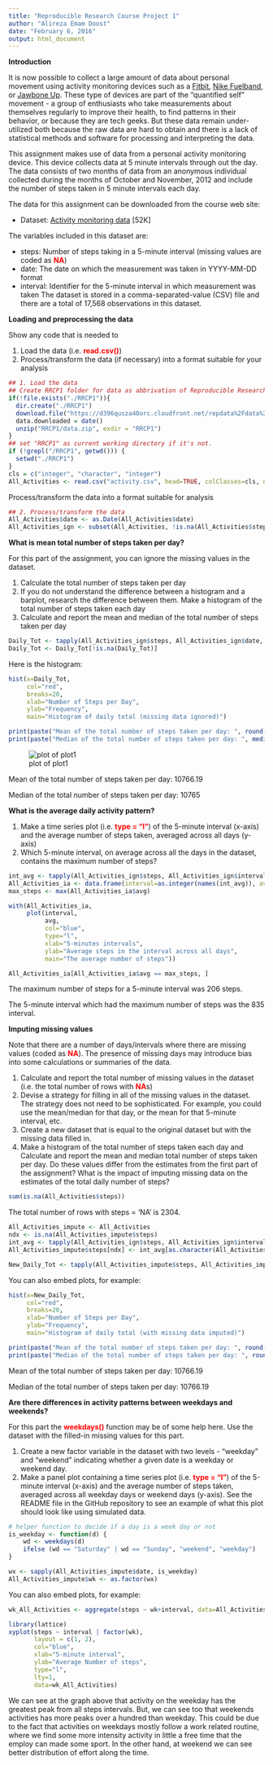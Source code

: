 ```yaml
---
title: "Reproducible Research Course Project 1"
author: "Alireza Emam Doost"
date: "February 6, 2016"
output: html_document
---
```


**Introduction**

It is now possible to collect a large amount of data about personal movement using activity monitoring devices such as a [Fitbit](www.fitbit.com), [Nike Fuelband](http://www.nike.com/us/en_us/c/nikeplus-fuelband), or [Jawbone Up](https://jawbone.com/up). These type of devices are part of the "quantified self" movement - a group of enthusiasts who take measurements about themselves regularly to improve their health, to find patterns in their behavior, or because they are tech geeks. But these data remain under-utilized both because the raw data are hard to obtain and there is a lack of statistical methods and software for processing and interpreting the data.

This assignment makes use of data from a personal activity monitoring device. This device collects data at 5 minute intervals through out the day. The data consists of two months of data from an anonymous individual collected during the months of October and November, 2012 and include the number of steps taken in 5 minute intervals each day.

The data for this assignment can be downloaded from the course web site:

* Dataset: [Activity monitoring data](https://d396qusza40orc.cloudfront.net/repdata%2Fdata%2Factivity.zip) [52K]

The variables included in this dataset are:

* steps: Number of steps taking in a 5-minute interval (missing values are coded as <span style="color:red">__NA__</span>)
* date: The date on which the measurement was taken in YYYY-MM-DD format
* interval: Identifier for the 5-minute interval in which measurement was taken
The dataset is stored in a comma-separated-value (CSV) file and there are a total of 17,568 observations in this dataset.

__Loading and preprocessing the data__

Show any code that is needed to

1. Load the data (i.e. <span style="color:red">__read.csv()__</span>)
2. Process/transform the data (if necessary) into a format suitable for your analysis

```r
## 1. Load the data
## Create RRCP1 folder for data as abbrivation of Reproducible Research Course Project 1
if(!file.exists("./RRCP1")){ 
  dir.create("./RRCP1") 
  download.file("https://d396qusza40orc.cloudfront.net/repdata%2Fdata%2Factivity.zip", "RRCP1/data.zip") 
  data.downloaded = date()
  unzip("RRCP1/data.zip", exdir = "RRCP1")
}
## set "RRCP1" as current working directory if it's not.
if (!grepl("/RRCP1", getwd())) {
  setwd("./RRCP1")  
}
cls = c("integer", "character", "integer")
All_Activities <- read.csv("activity.csv", head=TRUE, colClasses=cls, na.strings="NA")

```

Process/transform the data into a format suitable for analysis

```r
## 2. Process/transform the data
All_Activities$date <- as.Date(All_Activities$date)
All_Activities_ign <- subset(All_Activities, !is.na(All_Activities$steps))

```

__What is mean total number of steps taken per day?__

For this part of the assignment, you can ignore the missing values in the dataset.

1. Calculate the total number of steps taken per day
2. If you do not understand the difference between a histogram and a barplot, research the difference between them. Make a histogram of the total number of steps taken each day
3. Calculate and report the mean and median of the total number of steps taken per day


```r
Daily_Tot <- tapply(All_Activities_ign$steps, All_Activities_ign$date, sum, na.rm=TRUE, simplify=T)
Daily_Tot <- Daily_Tot[!is.na(Daily_Tot)]
```

Here is the histogram:

```r
hist(x=Daily_Tot,
     col="red",
     breaks=20,
     xlab="Number of Steps per Day",
     ylab="Frequency",
     main="Histogram of daily total (missing data ignored)")

print(paste("Mean of the total number of steps taken per day: ", round(mean(Daily_Tot),2)))
print(paste("Median of the total number of steps taken per day: ", median(Daily_Tot)))
```
![plot of plot1](figure/Plot1.png?raw=true)

Mean of the total number of steps taken per day:  10766.19

Median of the total number of steps taken per day:  10765

__What is the average daily activity pattern?__

1. Make a time series plot (i.e. <span style="color:red">__type = "l"__</span>) of the 5-minute interval (x-axis) and the average number of steps taken, averaged across all days (y-axis)
2. Which 5-minute interval, on average across all the days in the dataset, contains the maximum number of steps?

```r
int_avg <- tapply(All_Activities_ign$steps, All_Activities_ign$interval, mean, na.rm=TRUE, simplify=T)
All_Activities_ia <- data.frame(interval=as.integer(names(int_avg)), avg=int_avg)
max_steps <- max(All_Activities_ia$avg)
```

```r
with(All_Activities_ia,
     plot(interval,
          avg,
          col="blue",
          type="l",
          xlab="5-minutes intervals",
          ylab="Average steps in the interval across all days",
          main="The average number of steps"))

All_Activities_ia[All_Activities_ia$avg == max_steps, ]
```         
The maximum number of steps for a 5-minute interval was 206 steps.

The 5-minute interval which had the maximum number of steps was the 835 interval.         
          
__Imputing missing values__

Note that there are a number of days/intervals where there are missing values (coded as <span style="color:red">__NA__</span>). The presence of missing days may introduce bias into some calculations or summaries of the data.

1. Calculate and report the total number of missing values in the dataset (i.e. the total number of rows with <span style="color:red">__NA__</span>s)
2. Devise a strategy for filling in all of the missing values in the dataset. The strategy does not need to be sophisticated. For example, you could use the mean/median for that day, or the mean for that 5-minute interval, etc.
3. Create a new dataset that is equal to the original dataset but with the missing data filled in.
4. Make a histogram of the total number of steps taken each day and Calculate and report the mean and median total number of steps taken per day. Do these values differ from the estimates from the first part of the assignment? What is the impact of imputing missing data on the estimates of the total daily number of steps?

```r
sum(is.na(All_Activities$steps))
```
The total number of rows with steps = 'NA' is 2304.
```r
All_Activities_impute <- All_Activities
ndx <- is.na(All_Activities_impute$steps)
int_avg <- tapply(All_Activities_ign$steps, All_Activities_ign$interval, mean, na.rm=TRUE, simplify=T)
All_Activities_impute$steps[ndx] <- int_avg[as.character(All_Activities_impute$interval[ndx])]

New_Daily_Tot <- tapply(All_Activities_impute$steps, All_Activities_impute$date, sum, na.rm=TRUE, simplify=T)
```

You can also embed plots, for example:

```r
hist(x=New_Daily_Tot,
     col="red",
     breaks=20,
     xlab="Number of Steps per Day",
     ylab="Frequency",
     main="Histogram of daily total (with missing data imputed)")

print(paste("Mean of the total number of steps taken per day: ", round(mean(New_Daily_Tot),2)))
print(paste("Median of the total number of steps taken per day: ", round(median(New_Daily_Tot),2)))

```
Mean of the total number of steps taken per day:  10766.19

Median of the total number of steps taken per day:  10766.19

__Are there differences in activity patterns between weekdays and weekends?__

For this part the <span style="color:red">__weekdays()__</span> function may be of some help here. Use the dataset with the filled-in missing values for this part.

1. Create a new factor variable in the dataset with two levels - "weekday" and "weekend" indicating whether a given date is a weekday or weekend day.
2. Make a panel plot containing a time series plot (i.e. <span style="color:red">__type = "l"__</span>) of the 5-minute interval (x-axis) and the average number of steps taken, averaged across all weekday days or weekend days (y-axis). See the README file in the GitHub repository to see an example of what this plot should look like using simulated data.



```r
# helper function to decide if a day is a week day or not
is_weekday <- function(d) {
    wd <- weekdays(d)
    ifelse (wd == "Saturday" | wd == "Sunday", "weekend", "weekday")
}

wx <- sapply(All_Activities_impute$date, is_weekday)
All_Activities_impute$wk <- as.factor(wx)
```

You can also embed plots, for example:

```r
wk_All_Activities <- aggregate(steps ~ wk+interval, data=All_Activities_impute, FUN=mean)

library(lattice)
xyplot(steps ~ interval | factor(wk),
       layout = c(1, 2),
       col="blue",
       xlab="5-minute interval",
       ylab="Average Number of steps",
       type="l",
       lty=1,
       data=wk_All_Activities)
```

We can see at the graph above that activity on the weekday has the greatest peak from all steps intervals. But, we can see too that weekends activities has more peaks over a hundred than weekday. This could be due to the fact that activities on weekdays mostly follow a work related routine, where we find some more intensity activity in little a free time that the employ can made some sport. In the other hand, at weekend we can see better distribution of effort along the time.
